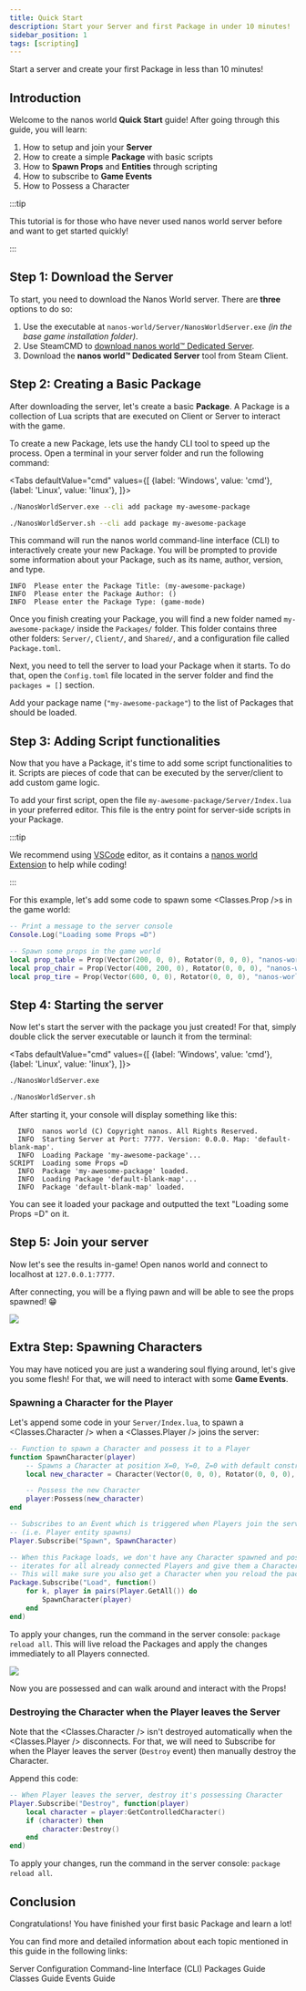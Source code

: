 ```yaml
---
title: Quick Start
description: Start your Server and first Package in under 10 minutes!
sidebar_position: 1
tags: [scripting]
---
```



Start a server and create your first Package in less than 10 minutes!



## Introduction

Welcome to the nanos world **Quick Start** guide! After going through this guide, you will learn:

1. How to setup and join your **Server**
2. How to create a simple **Package** with basic scripts
3. How to **Spawn Props** and **Entities** through scripting
4. How to subscribe to **Game Events**
5. How to Possess a Character

:::tip

This tutorial is for those who have never used nanos world server before and want to get started quickly!

:::


## Step 1: Download the Server

To start, you need to download the Nanos World server. There are **three** options to do so:

1. Use the executable at `nanos-world/Server/NanosWorldServer.exe` *(in the base game installation folder)*.
2. Use SteamCMD to [download nanos world™ Dedicated Server](/docs/core-concepts/server-manual/server-installation).
3. Download the **nanos world™ Dedicated Server** tool from Steam Client.


## Step 2: Creating a Basic Package

After downloading the server, let's create a basic **Package**. A Package is a collection of Lua scripts that are executed on Client or Server to interact with the game.

To create a new Package, lets use the handy CLI tool to speed up the process. Open a terminal in your server folder and run the following command:

<Tabs
  defaultValue="cmd"
  values={[
    {label: 'Windows', value: 'cmd'},
    {label: 'Linux', value: 'linux'},
  ]}>
  <TabItem value="cmd">

```bash
./NanosWorldServer.exe --cli add package my-awesome-package
```

  </TabItem>
  <TabItem value="linux">

```bash
./NanosWorldServer.sh --cli add package my-awesome-package
```

  </TabItem>
</Tabs>

This command will run the nanos world command-line interface (CLI) to interactively create your new Package. You will be prompted to provide some information about your Package, such as its name, author, version, and type.

```nanos-console
INFO  Please enter the Package Title: (my-awesome-package)
INFO  Please enter the Package Author: ()
INFO  Please enter the Package Type: (game-mode)
```

Once you finish creating your Package, you will find a new folder named `my-awesome-package/` inside the `Packages/` folder. This folder contains three other folders: `Server/`, `Client/`, and `Shared/`, and a configuration file called `Package.toml`.

Next, you need to tell the server to load your Package when it starts. To do that, open the `Config.toml` file located in the server folder and find the `packages = []` section.

Add your package name (`"my-awesome-package"`) to the list of Packages that should be loaded.


## Step 3: Adding Script functionalities

Now that you have a Package, it's time to add some script functionalities to it. Scripts are pieces of code that can be executed by the server/client to add custom game logic.

To add your first script, open the file `my-awesome-package/Server/Index.lua` in your preferred editor. This file is the entry point for server-side scripts in your Package.

:::tip

We recommend using [VSCode](https://code.visualstudio.com/download) editor, as it contains a [nanos world Extension](https://marketplace.visualstudio.com/items?itemName=Derpius.nanosworld) to help while coding!

:::

For this example, let's add some code to spawn some <Classes.Prop />s in the game world:

```lua title="Packages/my-awesome-package/Server/Index.lua"
-- Print a message to the server console
Console.Log("Loading some Props =D")

-- Spawn some props in the game world
local prop_table = Prop(Vector(200, 0, 0), Rotator(0, 0, 0), "nanos-world::SM_WoodenTable")
local prop_chair = Prop(Vector(400, 200, 0), Rotator(0, 0, 0), "nanos-world::SM_WoodenChair")
local prop_tire = Prop(Vector(600, 0, 0), Rotator(0, 0, 0), "nanos-world::SM_TireLarge")
```


## Step 4: Starting the server

Now let's start the server with the package you just created! For that, simply double click the server executable or launch it from the terminal:

<Tabs
  defaultValue="cmd"
  values={[
    {label: 'Windows', value: 'cmd'},
    {label: 'Linux', value: 'linux'},
  ]}>
  <TabItem value="cmd">

```bash
./NanosWorldServer.exe
```

  </TabItem>
  <TabItem value="linux">

```bash
./NanosWorldServer.sh
```

  </TabItem>
</Tabs>

After starting it, your console will display something like this:

```nanos-console title="NanosWorldServer"
  INFO  nanos world (C) Copyright nanos. All Rights Reserved.
  INFO  Starting Server at Port: 7777. Version: 0.0.0. Map: 'default-blank-map'.
  INFO  Loading Package 'my-awesome-package'...
SCRIPT  Loading some Props =D
  INFO  Package 'my-awesome-package' loaded.
  INFO  Loading Package 'default-blank-map'...
  INFO  Package 'default-blank-map' loaded.
```

You can see it loaded your package and outputted the text "Loading some Props =D" on it.


## Step 5: Join your server

Now let's see the results in-game! Open nanos world and connect to localhost at `127.0.0.1:7777`.

After connecting, you will be a flying pawn and will be able to see the props spawned! 😁

![](/img/docs/quick-start-01.webp)


## Extra Step: Spawning Characters

You may have noticed you are just a wandering soul flying around, let's give you some flesh! For that, we will need to interact with some **Game Events**.

### Spawning a Character for the Player

Let's append some code in your `Server/Index.lua`, to spawn a <Classes.Character /> when a <Classes.Player /> joins the server:

```lua title="my-awesome-package/Server/Index.lua"
-- Function to spawn a Character and possess it to a Player
function SpawnCharacter(player)
    -- Spawns a Character at position X=0, Y=0, Z=0 with default constructor parameters
    local new_character = Character(Vector(0, 0, 0), Rotator(0, 0, 0), "nanos-world::SK_Male")

    -- Possess the new Character
    player:Possess(new_character)
end

-- Subscribes to an Event which is triggered when Players join the server
-- (i.e. Player entity spawns)
Player.Subscribe("Spawn", SpawnCharacter)

-- When this Package loads, we don't have any Character spawned and possessed, so
-- iterates for all already connected Players and give them a Character as well.
-- This will make sure you also get a Character when you reload the package
Package.Subscribe("Load", function()
	for k, player in pairs(Player.GetAll()) do
		SpawnCharacter(player)
	end
end)
```

To apply your changes, run the command in the server console: `package reload all`. This will live reload the Packages and apply the changes immediately to all Players connected.

![](/img/docs/quick-start-02.webp)

Now you are possessed and can walk around and interact with the Props!


### Destroying the Character when the Player leaves the Server

Note that the <Classes.Character /> isn't destroyed automatically when the <Classes.Player /> disconnects. For that, we will need to Subscribe for when the Player leaves the server (`Destroy` event) then manually destroy the Character.

Append this code:

```lua title="my-awesome-package/Server/Index.lua"
-- When Player leaves the server, destroy it's possessing Character
Player.Subscribe("Destroy", function(player)
    local character = player:GetControlledCharacter()
    if (character) then
        character:Destroy()
    end
end)
```

To apply your changes, run the command in the server console: `package reload all`.


## Conclusion

Congratulations! You have finished your first basic Package and learn a lot!

You can find more and detailed information about each topic mentioned in this guide in the following links:

<ReferenceLink href="core-concepts/server-manual/server-configuration">Server Configuration</ReferenceLink>
<ReferenceLink href="core-concepts/server-manual/command-line-interface">Command-line Interface (CLI)</ReferenceLink>
<ReferenceLink href="core-concepts/packages/packages-guide">Packages Guide</ReferenceLink>
<ReferenceLink href="core-concepts/scripting/classes-guide">Classes Guide</ReferenceLink>
<ReferenceLink href="core-concepts/scripting/events-guide">Events Guide</ReferenceLink>